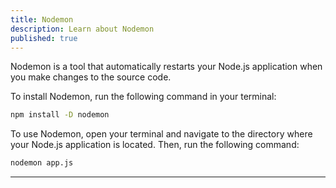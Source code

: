 ```yaml
---
title: Nodemon
description: Learn about Nodemon
published: true
---
```


Nodemon is a tool that automatically restarts your Node.js application when you make changes to the source code.

To install Nodemon, run the following command in your terminal:

```bash
npm install -D nodemon
```

To use Nodemon, open your terminal and navigate to the directory where your Node.js application is located. Then, run the following command:

```bash
nodemon app.js
```

---